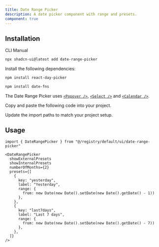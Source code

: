 ```yaml
---
title: Date Range Picker
description: A date picker component with range and presets.
component: true
---
```


<ComponentPreview name="date-range-picker-demo" />

## Installation

<Tabs defaultValue="cli">

<TabsList>
  <TabsTrigger value="cli">CLI</TabsTrigger>
  <TabsTrigger value="manual">Manual</TabsTrigger>
</TabsList>
<TabsContent value="cli">

```bash
npx shadcn-ui@latest add date-range-picker
```

</TabsContent>

<TabsContent value="manual">

<Steps>

<Step>Install the following dependencies:</Step>

```bash
npm install react-day-picker
```

```bash
npm install date-fns
```

The Date Range Picker uses [`<Popover />`](/docs/components/popover#installation), [`<Select />`](/docs/components/select#installation) and [`<Calendar />`](/docs/components/calendar#installation).

<Step>Copy and paste the following code into your project.</Step>

<ComponentSource name="date-range-picker" />

<Step>Update the import paths to match your project setup.</Step>

</Steps>

</TabsContent>

</Tabs>

## Usage

```tsx
import { DateRangePicker } from "@/registry/default/ui/date-range-picker"
```

```tsx
<DateRangePicker
  showExternalPresets
  showInternalPresets
  numberOfMonths={2}
  presets={[
    {
      key: "yesterday",
      label: "Yesterday",
      range: {
        from: new Date(new Date().setDate(new Date().getDate() - 1))
      },
    },
    {
      key: "last7days",
      label: "Last 7 days",
      range: {
        from: new Date(new Date().setDate(new Date().getDate() - 7))
      },
    },
  ]}
/>
```